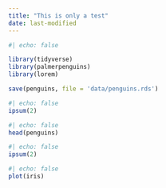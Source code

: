 ```yaml
---
title: "This is only a test"
date: last-modified
---
```



```r
#| echo: false

library(tidyverse)
library(palmerpenguins)
library(lorem)

save(penguins, file = 'data/penguins.rds')
```


```r
#| echo: false
ipsum(2)
```

```r
#| echo: false
head(penguins)
```

```r
#| echo: false
ipsum(2)
```

```r
#| echo: false
plot(iris)
```
